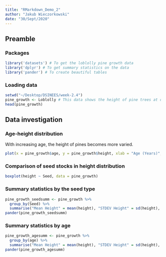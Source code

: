 ```yaml
---
title: "RMarkdown_Demo_2"
author: "Jakub Wieczorkowski"
date: "30/Sept/2020"
---
```

## Preamble

### Packages
``` r
library('datasets') # To get the loblolly pine growth data
library('dplyr') # To get summary statistics on the data
library('pander') # To create beautiful tables
```

### Loading data
```r
setwd("~/Desktop/DSINEES/week-2.4")
pine_growth <- Loblolly # This data shows the height of pine trees at different ages, from different seed stocks
head(pine_growth)
```

## Data investigation

### Age-height distribution
With increasing age, the height of pines becomes more varied.

```r
plot(x = pine_growth$age, y = pine_growth$height, xlab = "Age (Years)", ylab = "Height (m)", col=pine_growth$Seed)
```

### Comparison of seed stocks in height distribution

```r
boxplot(height ~ Seed, data = pine_growth)
```

### Summary statistics by the seed type

```r
pine_growth_seedsumm <- pine_growth %>%
  group_by(Seed) %>%
  summarise("Mean Height" = mean(height), "STDEV Height" = sd(height), "Median Height" = median(height))
pander(pine_growth_seedsumm)
```

### Summary statistics by age

```r
pine_growth_agesumm <- pine_growth %>%
  group_by(age) %>%
  summarise("Mean Height" = mean(height), "STDEV Height" = sd(height), "Median Height" = median(height))
pander(pine_growth_agesumm)
```

